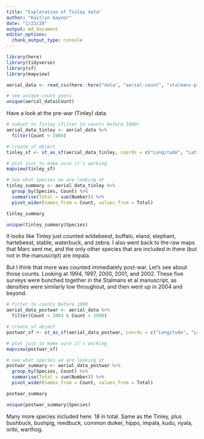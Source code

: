 ```yaml
---
title: "Exploration of Tinley data"
author: "Kaitlyn Gaynor"
date: "1/23/20"
output: md_document
editor_options:
  chunk_output_type: console
---
```


```r
library(here)
library(tidyverse)
library(sf)
library(mapview)

aerial_data <- read_csv(here::here("data", "aerial-count", "stalmans-plosone-data.csv"))

# see unique count years
unique(aerial_data$Count)
```

Have a look at the pre-war (Tinley) data.
```r
# subset to Tinley (filter to counts before 1980)
aerial_data_tinley <- aerial_data %>%
  filter(Count < 1980)

# create sf object
tinley_sf <- st_as_sf(aerial_data_tinley, coords = c("Longitude", "Latitude"))

# plot just to make sure it's working
mapview(tinley_sf)

# see what species we are looking at
tinley_summary <- aerial_data_tinley %>%
  group_by(Species, Count) %>%
  summarise(Total = sum(Number)) %>%
  pivot_wider(names_from = Count, values_from = Total)

tinley_summary

unique(tinley_summary$Species)
```

It looks like Tinley just counted wildebeest, buffalo, eland, elephant, hartebeest, stable, waterbuck, and zebra. I also went back to the raw maps that Marc sent me, and the only other species that are included in there (but not in the manuscript) are impala.

But I think that more was counted immediately post-war. Let's see about those counts. Looking at 1994, 1997, 2000, 2001, and 2002. These five surveys were bunched together in the Stalmans et al manuscript, as densities were similarly low throughout, and then went up in 2004 and beyond.

```r
# filter to counts before 1980
aerial_data_postwar <- aerial_data %>%
  filter(Count < 2003 & Count > 1990)

# create sf object
postwar_sf <- st_as_sf(aerial_data_postwar, coords = c("Longitude", "Latitude"))

# plot just to make sure it's working
mapview(postwar_sf)

# see what species we are looking at
postwar_summary <- aerial_data_postwar %>%
  group_by(Species, Count) %>%
  summarise(Total = sum(Number)) %>%
  pivot_wider(names_from = Count, values_from = Total)

postwar_summary

unique(postwar_summary$Species)
```

Many more species included here: 18 in total. Same as the Tinley, plus bushbuck, bushpig, reedbuck, common duiker, hippo, impala, kudu, nyala, oribi, warthog.

